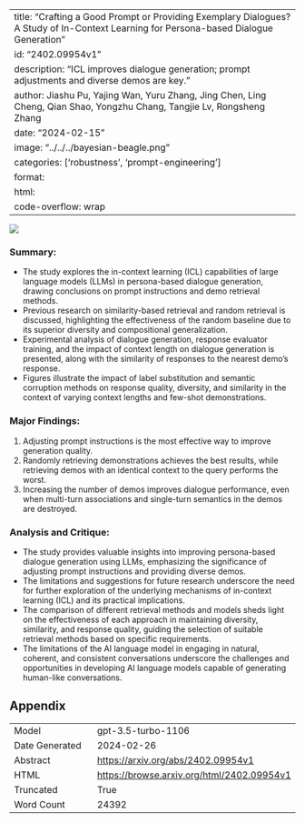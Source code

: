 
---
title: "Crafting a Good Prompt or Providing Exemplary Dialogues? A Study of In-Context Learning for Persona-based Dialogue Generation"
id: "2402.09954v1"
description: "ICL improves dialogue generation; prompt adjustments and diverse demos are key."
author: Jiashu Pu, Yajing Wan, Yuru Zhang, Jing Chen, Ling Cheng, Qian Shao, Yongzhu Chang, Tangjie Lv, Rongsheng Zhang
date: "2024-02-15"
image: "../../../bayesian-beagle.png"
categories: ['robustness', 'prompt-engineering']
format:
  html:
    code-overflow: wrap
---

![](../../../bayesian-beagle.png)

### Summary:

- The study explores the in-context learning (ICL) capabilities of large language models (LLMs) in persona-based dialogue generation, drawing conclusions on prompt instructions and demo retrieval methods.
- Previous research on similarity-based retrieval and random retrieval is discussed, highlighting the effectiveness of the random baseline due to its superior diversity and compositional generalization.
- Experimental analysis of dialogue generation, response evaluator training, and the impact of context length on dialogue generation is presented, along with the similarity of responses to the nearest demo's response.
- Figures illustrate the impact of label substitution and semantic corruption methods on response quality, diversity, and similarity in the context of varying context lengths and few-shot demonstrations.

### Major Findings:

1. Adjusting prompt instructions is the most effective way to improve generation quality.
2. Randomly retrieving demonstrations achieves the best results, while retrieving demos with an identical context to the query performs the worst.
3. Increasing the number of demos improves dialogue performance, even when multi-turn associations and single-turn semantics in the demos are destroyed.

### Analysis and Critique:

- The study provides valuable insights into improving persona-based dialogue generation using LLMs, emphasizing the significance of adjusting prompt instructions and providing diverse demos.
- The limitations and suggestions for future research underscore the need for further exploration of the underlying mechanisms of in-context learning (ICL) and its practical implications.
- The comparison of different retrieval methods and models sheds light on the effectiveness of each approach in maintaining diversity, similarity, and response quality, guiding the selection of suitable retrieval methods based on specific requirements.
- The limitations of the AI language model in engaging in natural, coherent, and consistent conversations underscore the challenges and opportunities in developing AI language models capable of generating human-like conversations.

## Appendix

|          |          |
|----------|----------|
| Model     | gpt-3.5-turbo-1106       |
| Date Generated     | 2024-02-26       |
| Abstract | [https://arxiv.org/abs/2402.09954v1](https://arxiv.org/abs/2402.09954v1)        |
| HTML     | [https://browse.arxiv.org/html/2402.09954v1](https://browse.arxiv.org/html/2402.09954v1)       |
| Truncated       | True       |
| Word Count       | 24392       |